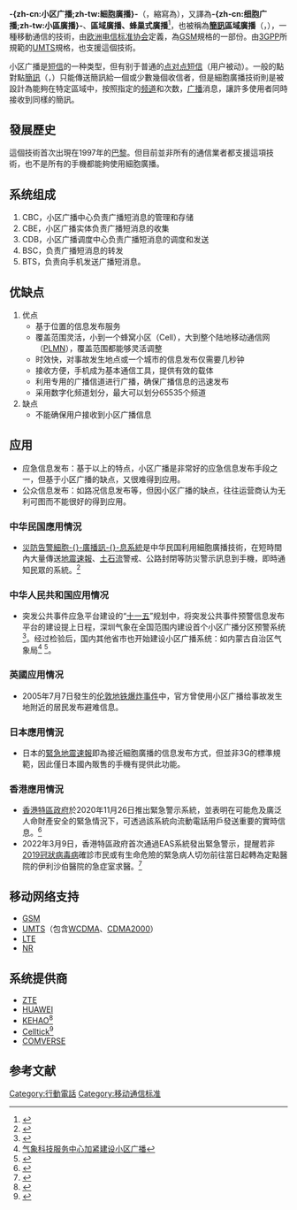 {{noteTA
|G1 = IT
|1 = zh-cn:小区广播; zh-tw:細胞廣播;
}}
{{expand English}}
'''-{zh-cn:小区广播;zh-tw:細胞廣播}- '''（{{lang-en|Cell Broadcast}}，縮寫為{{lang|en|CB}}），又譯為'''-{zh-cn:细胞广播;zh-tw:小區廣播}- '''、'''區域廣播、蜂巢式廣播'''<ref>{{Cite web|title=國家教育研究院雙語詞彙、學術名詞暨辭書資訊網|url=http://terms.naer.edu.tw/forum/noun/122/1699/|accessdate=2020-04-05|work=terms.naer.edu.tw|archive-date=2020-11-03|archive-url=https://web.archive.org/web/20201103060017/http://terms.naer.edu.tw/forum/noun/122/1699/|dead-url=no}}</ref>，也被稱為'''[[簡訊|簡訊]]區域廣播'''（{{lang|en|Short Message Service - Cell Broadcast}}，{{lang|en|SMS-CB}}），一種移動通信的技術，由[[欧洲电信标准协会|欧洲电信标准协会]]定義，為[[GSM|GSM]]規格的一部份。由[[3GPP|3GPP]]所規範的[[UMTS|UMTS]]規格，也支援這個技術。

小区广播是[[短信|短信]]的一种类型，但有别于普通的[[点对点短信|点对点短信]]（用户被动）。一般的點對點[[簡訊|簡訊]]（{{lang|en|Short Message Service - Point to Point}}，{{lang|en|SMS-PP}}）只能傳送簡訊給一個或少數幾個收信者，但是細胞廣播技術則是被設計為能夠在特定區域中，按照指定的[[频道|频道]]和次数，[[广播|广播]]消息，讓許多使用者同時接收到同樣的簡訊。

==發展歷史==
這個技術首次出現在1997年的[[巴黎|巴黎]]。但目前並非所有的通信業者都支援這項技術，也不是所有的手機都能夠使用細胞廣播。
== 系统组成 ==
#CBC，小区广播中心负责广播短消息的管理和存储
#CBE，小区广播实体负责广播短消息的收集
#CDB，小区广播调度中心负责广播短消息的调度和发送
#BSC，负责广播短消息的转发
#BTS，负责向手机发送广播短消息。

== 优缺点 ==
#优点
#*基于位置的信息发布服务
#*覆盖范围灵活，小到一个蜂窝小区（Cell），大到整个陆地移动通信网（[[PLMN|PLMN]]），覆盖范围都能够灵活调整
#*时效快，对事故发生地点或一个城市的信息发布仅需要几秒钟
#*接收方便，手机成为基本通信工具，提供有效的载体
#*利用专用的广播信道进行广播，确保广播信息的迅速发布
#*采用数字化频道划分，最大可以划分65535个频道
#缺点
#*不能确保用户接收到小区广播信息

== 应用 ==
*应急信息发布：基于以上的特点，小区广播是非常好的应急信息发布手段之一，但基于小区广播的缺点，又很难得到应用。
*公众信息发布：如路况信息发布等，但因小区广播的缺点，往往运营商认为无利可图而不能很好的得到应用。

===中华民国應用情況===
*[[災防告警細胞廣播訊息系統|災防告警細胞-{}-廣播訊-{}-息系統]]是中华民国利用細胞廣播技術，在短時間內大量傳送[[強震即時警報|地震速報]]、[[土石流|土石流]]警戒、公路封閉等防災警示訊息到手機，即時通知民眾的系統。<ref>{{Cite web |url = http://www.ey.gov.tw/News_Content.aspx?n=4E506D8D07B5A38D&sms=F798F4E213647822&s=6B80F8BFFDEAAA11 |title = 即時災害示警通報，避災保安有一套 |accessdate = 2016-01-01 |publisher = 中華民國行政院 |date = 2015-06-15 |language = zh-tw |archiveurl = https://web.archive.org/web/20160102133516/http://www.ey.gov.tw/News_Content.aspx?n=4E506D8D07B5A38D&sms=F798F4E213647822&s=6B80F8BFFDEAAA11 |archivedate = 2016-01-02 |dead-url = no }}</ref>

===中华人民共和国应用情况===
*突发公共事件应急平台建设的“[[十一五|十一五]]”规划中，将突发公共事件预警信息发布平台的建设提上日程，深圳气象在全国范围内建设首个小区广播分区预警系统<ref>{{Cite web |url=http://sz.people.com.cn/GB/channel2/4/200706/01/23736.html |title=深圳市分区预警方案 |access-date=2009-04-23 |archive-date=2009-02-26 |archive-url=https://web.archive.org/web/20090226221720/http://sz.people.com.cn/GB/channel2/4/200706/01/23736.html |dead-url=no }}</ref>。经过检验后，国内其他省市也开始建设小区广播系统：如内蒙古自治区气象局<ref>[http://www.imwb.gov.cn/news/quju/200901/2207.html 气象科技服务中心加紧建设小区广播]{{dead link|date=2017年12月 |bot=InternetArchiveBot |fix-attempted=yes }}</ref> <ref>{{Cite web |url=http://www.kehaoinfo.com/news/display.php?id=161&tid=1 |title=科皓公司签约内蒙古自治区气象局小区广播预警信息发布系统项目 |access-date=2009-04-23 |archive-date=2009-06-10 |archive-url=https://web.archive.org/web/20090610040153/http://www.kehaoinfo.com/news/display.php?id=161&tid=1 |dead-url=yes }}</ref>。

===英國应用情况===
*2005年7月7日發生的[[倫敦七七爆炸案|伦敦地铁爆炸事件]]中，官方曾使用小区广播给事故发生地附近的居民发布避难信息。

===日本應用情況===
*日本的[[緊急地震速報|緊急地震速報]]即為接近細胞廣播的信息发布方式，但並非3G的標準規範，因此僅日本國內販售的手機有提供此功能。

===香港應用情況===
*[[香港特別行政區政府|香港特區政府]]於2020年11月26日推出緊急警示系統，並表明在可能危及廣泛人命財產安全的緊急情況下，可透過該系統向流動電話用戶發送重要的實時信息。<ref>{{Cite web|title=通訊事務管理局辦公室 - 新聞公報 (項目編號: 2230)|url=https://www.ofca.gov.hk/tc/news_info/press_releases/index_id_2230.html|access-date=2022-03-09|work=www.ofca.gov.hk}}</ref>
*2022年3月9日，香港特區政府首次通過EAS系統發出緊急警示，提醒若非[[2019冠状病毒病|2019冠狀病毒病]]確診市民或有生命危險的緊急病人切勿前往當日起轉為定點醫院的伊利沙伯醫院的急症室求醫。<ref>{{Cite web|title=緊急警示｜1.5億元系統傍晚「首響」 如空襲警報般提醒勿往伊院|url=https://www.hk01.com/社會新聞/744991/緊急警示-1-5億元系統傍晚-首響-如空襲警報般提醒勿往伊院|access-date=2022-03-09|date=2022-03-09|last=何瑞芬|work=香港01|language=zh-HK}}</ref>

==移动网络支持==
*[[GSM|GSM]]
*[[UMTS|UMTS]]（包含[[WCDMA|WCDMA]]、[[CDMA2000|CDMA2000]]）
*[[LTE|LTE]]
*[[5G_NR|NR]]

==系统提供商==
*[[中兴通讯|ZTE]]
*[[华为|HUAWEI]]
*[[科皓|KEHAO]]<ref>{{Cite web |url=http://www.kehaoinfo.com/Product/12.php |title=iMobile小区广播系统 |access-date=2009-04-23 |archive-date=2010-05-09 |archive-url=https://web.archive.org/web/20100509001047/http://www.kehaoinfo.com/Product/12.php |dead-url=yes }}</ref>
*[[Celltick|Celltick]]<ref>{{Cite web |url=http://www.celltick.com/index.php?option=com_content&view=article&id=52&Itemid=65 |title=CBC – Cell Broadcast Center |access-date=2009-03-20 |archive-date=2012-02-06 |archive-url=https://web.archive.org/web/20120206233049/http://www.celltick.com/index.php?option=com_content&view=article&id=52&Itemid=65 |dead-url=no }}</ref>
*[[康维|COMVERSE]]

==参考文献==
{{reflist}}
{{DEFAULTSORT:Cell Broadcast}}
[[Category:行動電話|Category:行動電話]]
[[Category:移动通信标准|Category:移动通信标准]]